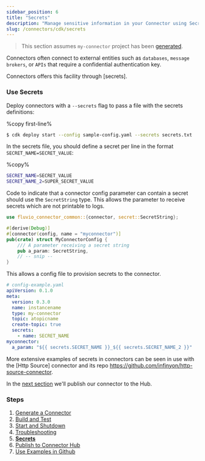 ```yaml
---
sidebar_position: 6
title: "Secrets"
description: "Manage sensitive information in your Connector using Secrets."
slug: /connectors/cdk/secrets
---
```


> This section assumes `my-connector` project has been [generated](/connectors/cdk/generate).

Connectors often connect to external entities such as `databases`, `message brokers`, or `APIs` that require a confidential authentication key.

Connectors offers this facility through [secrets].

### Use Secrets

Deploy connectors with a `--secrets` flag to pass a file with the secrets definitions:

%copy first-line%
```bash
$ cdk deploy start --config sample-config.yaml --secrets secrets.txt
```

In the secrets file, you should define a secret per line in the format `SECRET_NAME=SECRET_VALUE`:

%copy%
```bash
SECRET_NAME=SECRET_VALUE
SECRET_NAME_2=SUPER_SECRET_VALUE
```

Code to indicate that a connector config parameter can contain a secret should use the `SecretString` type. This allows the parameter to receive secrets which are not printable to logs.

```rust
use fluvio_connector_common::{connector, secret::SecretString};

#[derive(Debug)]
#[connector(config, name = "myconnector")]
pub(crate) struct MyConnectorConfig {
    /// A parameter receiving a secret string
    pub a_param: SecretString,
    // -- snip --
}
```

This allows a config file to provision secrets to the connector.
```yaml
# config-example.yaml
apiVersion: 0.1.0
meta:
  version: 0.3.0
  name: instancename
  type: my-connector
  topic: atopicname
  create-topic: true
  secrets:
    - name: SECRET_NAME
myconnector:
  a_param: "${{ secrets.SECRET_NAME }}_${{ secrets.SECRET_NAME_2 }}"

```

More extensive examples of secrets in connectors can be seen in use with the [Http Source] connector and its repo https://github.com/infinyon/http-source-connector.

In the [next section](/connectors/cdk/publish) we'll publish our connector to the Hub.

### Steps

1. [Generate a Connector](/connectors/cdk/generate)
2. [Build and Test](/connectors/cdk/build)
3. [Start and Shutdown](/connectors/cdk/start-shutdown)
4. [Troubleshooting](/connectors/cdk/troubleshooting)
5. **[Secrets](/connectors/cdk/secrets)**
6. [Publish to Connector Hub](/connectors/cdk/publish)
7. [Use Examples in Github](/connectors/cdk/github-examples)
